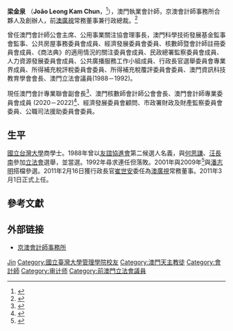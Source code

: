 {{Otheruses|other=名为梁金泉的其他人物|梁金泉}}

'''梁金泉''' （'''João Leong Kam Chun'''，{{bd|1949年|8月1日||}}<ref>{{cite journal|journal=澳門行政暨公職局|date=2009年7月15日|title=第四屆立法會選舉候選名單總表|url=http://www.eal.gov.mo/2009/news/20090715.pdf|deadurl=yes|archiveurl=https://web.archive.org/web/20090806210614/http://www.eal.gov.mo/2009/news/20090715.pdf|archivedate=2009年8月6日}}</ref>），澳門執業會計師，京澳會計師事務所合夥人及創辦人，前[[澳廣視|澳廣視]]常務董事兼行政總裁。<ref>{{cite news
|publisher=[[澳門特別行政區政府新聞局|澳門特別行政區政府新聞局]]
|date=2011年2月16日
|title=行政長官委任梁金泉為澳廣視董事會董事
|url=http://www.gcs.gov.mo/showNews.php?PageLang=C&DataUcn=51143&Member=0
|accessdate=2011年2月16日
|archive-date=2016年3月4日
|archive-url=https://web.archive.org/web/20160304204509/http://www.gcs.gov.mo/showNews.php?PageLang=C&DataUcn=51143&Member=0
|dead-url=no
}}</ref>

曾任澳門會計師公會主席、公用事業關注協會理事長，澳門科學技術發展基金監事會監事、公共房屋事務委員會成員、經濟發展委員會委員、核數師暨會計師註冊委員會成員、《商法典》的適用情況的關注委員會成員、民政總署監察委員會成員、人力資源發展委員會成員、公共廣播服務工作小組成員、行政長官選舉委員會專業界成員、所得補充稅評稅委員會委員、所得補充稅覆評委員會委員、澳門資訊科技教育學會會長、澳門立法會議員(1988－1992)。

現任澳門會計專業聯會副會長<ref>{{Cite web |url=http://uapam.org.mo/index.php?q=home%2Fcate%2F6.html |title=存档副本 |access-date=2022-01-02 |archive-date=2019-01-26 |archive-url=https://web.archive.org/web/20190126140447/http://uapam.org.mo/index.php?q=home%2Fcate%2F6.html |dead-url=no }}</ref>、澳門核數師會計師公會會長、澳門會計師專業委員會成員 (2020－2022)<ref>{{Cite web |url=https://bo.io.gov.mo/bo/ii/2020/53/despsef_cn.asp#83 |title=存档副本 |access-date=2021-03-01 |archive-date=2020-12-30 |archive-url=https://web.archive.org/web/20201230013252/https://bo.io.gov.mo/bo/ii/2020/53/despsef_cn.asp#83 |dead-url=no }}</ref>、經濟發展委員會顧問、市政署財政及財產監察委員會委員、公職司法援助委員會委員。

== 生平 ==
[[國立台灣大學|國立台灣大學]]商學士。1988年曾以[[友誼協進會|友誼協進會]]第二候選人名義，與[[何思謙|何思謙]]、[[汪長南|汪長南]]參加[[澳門立法會_(葡屬澳門)|立法會]]選舉，並當選。1992年尋求連任但落敗。2001年與2009年<ref>{{cite news|publisher=[[澳門日報|澳門日報]]
|date=2009年7月1日
|title=潘志明梁金泉拍檔參選立會
|url=
}}</ref>與[[潘志明|潘志明]]搭檔參選。2011年2月16日獲行政長官[[崔世安|崔世安]]委任為[[澳廣視|澳廣視]]常務董事。2011年3月1日正式上任。

== 參考文獻 ==
{{reflist}}

== 外部链接 ==
* [http://www.macaucpa.com/ 京澳會計師事務所] {{Wayback|url=http://www.macaucpa.com/ |date=20141217224336 }}

{{Authority control}}
{{DEFAULTSORT:Liang梁}}
[[Category:梁姓|Jin]]
[[Category:國立臺灣大學管理學院校友|Category:國立臺灣大學管理學院校友]]
[[Category:澳門天主教徒|Category:澳門天主教徒]]
[[Category:會計師|Category:會計師]]
[[Category:审计师|Category:审计师]]
[[Category:前澳門立法會議員|Category:前澳門立法會議員]]